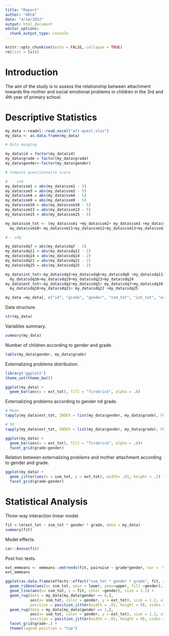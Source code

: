 ```yaml
---
title: "Report"
author: "ARCA"
date: "4/14/2022"
output: html_document
editor_options: 
  chunk_output_type: console
---
```


```r
knitr::opts_chunk$set(echo = FALSE, collapse = TRUE)
rm(list = ls())
```

# Introduction

The aim of the study is to assess the relationship between attachment towards the mother and   social emotional problems in children in the 3rd and 4th year of primary school.

# Descriptive Statistics

```r
my_data <-readxl::read_excel("att-quest.xlsx")
my_data <- as.data.frame(my_data)

# Data munging

my_data$id = factor(my_data$id)
my_data$grade = factor(my_data$grade)
my_data$gender<-factor(my_data$gender)

# Compute questionnaire score

#  - ssm
my_data$ssm1 = abs(my_data$ssm1 - 5)
my_data$ssm3 = abs(my_data$ssm3 - 5)
my_data$ssm4 = abs(my_data$ssm4 - 5)
my_data$ssm9 = abs(my_data$ssm9 - 5)
my_data$ssm10 = abs(my_data$ssm10 - 5)
my_data$ssm13 = abs(my_data$ssm13 - 5)
my_data$ssm15 = abs(my_data$ssm15 - 5)

my_data$ssm_tot <- (my_data$ssm1 +my_data$ssm2+ my_data$ssm3 +my_data$ssm4+my_data$ssm5 +my_data$ssm6+my_data$ssm7 + my_data$ssm8+my_data$ssm9+
  my_data$ssm10+ my_data$ssm11+my_data$ssm12+my_data$ssm13+my_data$ssm14 + my_data$ssm15)/15

# - sdq

my_data$sdq7 = abs(my_data$sdq7 - 2)
my_data$sdq11 = abs(my_data$sdq11 - 2)
my_data$sdq14 = abs(my_data$sdq14 - 2)
my_data$sdq21 = abs(my_data$sdq21 - 2)
my_data$sdq25 = abs(my_data$sdq25 - 2)

my_data$int_tot<-my_data$sdq3+my_data$sdq6+my_data$sdq8 +my_data$sdq11+ my_data$sdq13+my_data$sdq14 + 
  my_data$sdq16+my_data$sdq19+my_data$sdq23+my_data$sdq24
my_data$ext_tot<-my_data$sdq2+my_data$sdq5+ my_data$sdq7+my_data$sdq10 +my_data$sdq12+my_data$sdq15 +
  my_data$sdq18+my_data$sdq21+ my_data$sdq22 +my_data$sdq25

my_data =my_data[, c("id", "grade", "gender", "ssm_tot", "int_tot", "ext_tot")]

```

Data structure.

```r
str(my_data)
```

Variables summary.

```r
summary(my_data)
```

Number of children according to gender and grade.

```r
table(my_data$gender, my_data$grade)
```

Externalizing problems distribution.

```r
library('ggplot2')
theme_set(theme_bw())

ggplot(my_data) +
  geom_bar(aes(x = ext_tot), fill = "firebrick", alpha = .8)
```

Externalizing problems according to gender nd grade.
```r
# Mean
tapply(my_data$ext_tot, INDEX = list(my_data$gender, my_data$grade), FUN = mean)

# SD
tapply(my_data$ext_tot, INDEX = list(my_data$gender, my_data$grade), FUN = sd)
```

```r
ggplot(my_data) +
  geom_bar(aes(x = ext_tot), fill = "firebrick", alpha = .8)+
  facet_grid(grade~gender)
```

Relation between externalizing problems and mother attachment according to gender and grade.

```r
ggplot(my_data) +
  geom_jitter(aes(x = ssm_tot, y = ext_tot), width= .01, height = .2) +
  facet_grid(grade~gender)
```

# Statistical Analysis

Three-way interaction linear model.

```r
fit <-lm(ext_tot ~ ssm_tot * gender * grade, data = my_data)
summary(fit)
```

Model effects.

```r
car::Anova(fit)
```

Post hoc tests.

```r
ext_emmeans <- emmeans::emtrends(fit, pairwise ~ grade*gender, var = 'ssm_tot', adjust = "mvt")
ext_emmeans
```


```r
ggplot(as.data.frame(effects::effect("ssm_tot * gender * grade", fit, xlev = 20))) +
  geom_ribbon(aes(x= ssm_tot, ymin = lower, ymax=upper, fill =gender), alpha = .4) +
  geom_line(aes(x= ssm_tot, y = fit, color =gender), size = 1.2) +
  geom_rug(data = my_data[my_data$gender == 0,],
           aes(x= ssm_tot, color = gender, y = ext_tot), size = 1.2, alpha = .7,
           position = position_jitter(width = .02, height = 0), sides = "t") +
  geom_rug(data = my_data[my_data$gender == 1,],
           aes(x= ssm_tot, color = gender, y = ext_tot), size = 1.2, alpha = .7,
           position = position_jitter(width = .02, height = 0), sides = "b") +
  facet_grid(grade~.) +
  theme(legend.position = "top")
```

